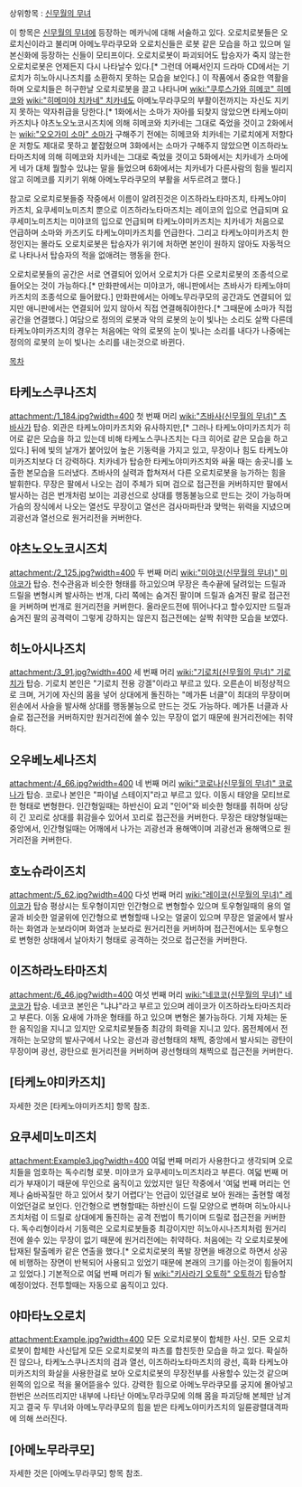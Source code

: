 상위항목 : [[신무월의 무녀]]

이 항목은 [[신무월의 무녀]]에 등장하는 메카닉에 대해 서술하고 있다. 오로치로봇들은 오로치신이라고 불리며 아메노무라쿠모와 오로치신들은 로봇 같은 모습을 하고 있으며 일본신화에 등장하는 신들이 모티프이다. 오로치로봇이 파괴되어도 탑승자가 죽지 않는한 오로치로봇은 언제든지 다시 나타날수 있다.[* 그런데 어째서인지 드라마 CD에서는 기로치가 히노아시나즈치를 소환하지 못하는 모습을 보인다.] 이 작품에서 중요한 역활을 하며 오로치들은 허구한날 오로치로봇을 끌고 나타나며 [[wiki:"쿠루스가와 히메코" 히메코]]와 [[wiki:"히메미야 치카네" 치카네]]도 아메노무라쿠모의 부활이전까지는 자신도 지키지 못하는 약자취급을 당한다.[* 1화에서는 소마가 자아를 되찾지 않았으면 타케노야미카즈치나 야츠노오노코시즈치에 의해 히메코와 치카네는 그대로 죽었을 것이고 2화에서는 [[wiki:"오오가미 소마" 소마]]가 구해주기 전에는 히메코와 치카네는 기로치에게 저항다운 저항도 제대로 못하고 붙잡혔으며 3화에서는 소마가 구해주지 않았으면 이즈하라노타마즈치에 의해 히메코와 치카네는 그대로 죽었을 것이고 5화에서는 치카네가 소마에게 네가 대체 뭘할수 있냐는 말을 들었으며 6화에서는 치카네가 다른사람의 힘을 빌리지 않고 히메코를 지키기 위해 아메노무라쿠모의 부활을 서두르려고 했다.] 

참고로 오로치로봇들중 작중에서 이름이 알려진것은 이즈하라노타마즈치, 타케노야미카즈치, 요쿠세미노미즈치 뿐으로 이즈하라노타마즈치는 레이코의 입으로 언급되며 요쿠세미노미즈치는 미야코의 입으로 언급되며 타케노야미카즈치는 치카네가 처음으로 언급하며 소마와 카즈키도 타케노야미카즈치를 언급한다. 그리고 타케노야미카즈치 한정인지는 몰라도 오로치로봇은 탑승자가 위기에 처하면 본인이 원하지 않아도 자동적으로 나타나서 탑승자의 적을 없애려는 행동을 한다. 

오로치로봇들의 공간은 서로 연결되어 있어서 오로치가 다른 오로치로봇의 조종석으로 들어오는 것이 가능하다.[* 만화판에서는 미야코가, 애니판에서는 츠바사가 타케노야미카즈치의 조종석으로 들어왔다.] 만화판에서는 아메노무라쿠모의 공간과도 연결되어 있지만 애니판에서는 연결되어 있지 않아서 직접 연결해줘야한다.[* 그때문에 소마가 직접 공간을 연결했다.] 여담으로 정의의 로봇과 악의 로봇의 눈이 빛나는 소리도 살짝 다른데 타케노야미카즈치의 경우는 처음에는 악의 로봇의 눈이 빛나는 소리를 내다가 나중에는 정의의 로봇의 눈이 빛나는 소리를 내는것으로 바뀐다.

[[목차]]
== 타케노스쿠나즈치 ==
attachment:/1_184.jpg?width=400
첫 번째 머리 [[wiki:"츠바사(신무월의 무녀)" 츠바사]]가 탑승.
외관은 타케노야미카즈치와 유사하지만,[* 그러나 타케노야미카즈치가 히어로 같은 모습을 하고 있는데 비해 타케노스쿠나즈치는 다크 히어로 같은 모습을 하고있다.] 뒤에 빛의 날개가 붙어있어 높은 기동력을 가지고 있고, 무장이나 힘도 타케노야미카즈치보다 더 강력하다. 치카네가 탑승한 타케노야미카즈치와 싸울 때는 송곳니를 노출한 본모습을 드러냈다. 츠바사의 실력과 합쳐져서 다른 오로치로봇을 능가하는 힘을 발휘한다. 무장은 팔에서 나오는 검이 주체가 되며 검으로 접근전을 커버하지만 팔에서 발사하는 검은 번개처럼 보이는 괴광선으로 상대를 행동불능으로 만드는 것이 가능하며 가슴의 장식에서 나오는 열선도 무장이고 열선은 검사마파탄과 맞먹는 위력을 지녔으며 괴광선과 열선으로 원거리전을 커버한다. 

== 야츠노오노코시즈치 ==
attachment:/2_125.jpg?width=400
두 번째 머리 [[wiki:"미야코(신무월의 무녀)" 미야코]]가 탑승.
천수관음과 비슷한 형태를 하고있으며 무장은 촉수끝에 달려있는 드릴과 드릴을 변형시켜 발사하는 번개, 다리 쪽에는 숨겨진 팔이며 드릴과 숨겨진 팔로 접근전을 커버하며 번개로 원거리전을 커버한다. 올라운드전에 뛰어나다고 할수있지만 드릴과 숨겨진 팔의 공격력이 그렇게 강하지는 않은지 접근전에는 살짝 취약한 모습을 보였다.

== 히노아시나즈치 ==
attachment:/3_91.jpg?width=400
세 번째 머리 [[wiki:"기로치(신무월의 무녀)" 기로치]]가 탑승.
기로치 본인은 "기로치 전용 강겔"이라고 부르고 있다. 오른손이 비정상적으로 크며, 거기에 자신의 몸을 넣어 상대에게 돌진하는 "메가톤 너클"이 최대의 무장이며 왼손에서 사슬을 발사해 상대를 행동불능으로 만드는 것도 가능하다. 메가톤 너클과 사슬로 접근전을 커버하지만 원거리전에 쓸수 있는 무장이 없기 때문에 원거리전에는 취약하다.

== 오우베노세나즈치 ==
attachment:/4_66.jpg?width=400
네 번째 머리 [[wiki:"코로나(신무월의 무녀)" 코로나]]가 탑승. 
코로나 본인은 "파이널 스테이지"라고 부르고 있다. 이동시 태양을 모티브로 한 형태로 변형한다. 인간형일때는 하반신이 요괴 "인어"와 비슷한 형태를 취하며 상당히 긴 꼬리로 상대를 휘감을수 있어서 꼬리로 접근전을 커버한다. 무장은 태양형일때는 중앙에서, 인간형일때는 어깨에서 나가는 괴광선과 용해액이며 괴광선과 용해액으로 원거리전을 커버한다.

== 호노슈라이즈치 ==
attachment:/5_62.jpg?width=400
다섯 번째 머리 [[wiki:"레이코(신무월의 무녀)" 레이코]]가 탑승
평상시는 토우형이지만 인간형으로 변형할수 있으며 토우형일때의 용의 얼굴과 비슷한 얼굴위에 인간형으로 변형할때 나오는 얼굴이 있으며 무장은 얼굴에서 발사하는 화염과 눈보라이며 화염과 눈보라로 원거리전을 커버하며 접근전에서는 토우형으로 변형한 상태에서 날아차기 형태로 공격하는 것으로 접근전을 커버한다.

== 이즈하라노타마즈치 ==
attachment:/6_46.jpg?width=400
여섯 번째 머리 [[wiki:"네코코(신무월의 무녀)" 네코코]]가 탑승.
네코코 본인은 "냐냐"라고 부르고 있으며 레이코가 이즈하라노타마즈치라고 부른다. 이동 요새에 가까운 형태를 하고 있으며 변형은 불가능하다. 기체 자체는 둔한 움직임을 지니고 있지만 오로치로봇들중 최강의 화력을 지니고 있다. 몸전체에서 전개하는 눈모양의 발사구에서 나오는 광선과 광선형태의 채찍, 중앙에서 발사되는 광탄이 무장이며 광선, 광탄으로 원거리전을 커버하며 광선형태의 채찍으로 접근전을 커버한다.

== [타케노야미카즈치] ==
자세한 것은 [타케노야미카즈치] 항목 참조.

== 요쿠세미노미즈치 ==
attachment:Example3.jpg?width=400
여덟 번째 머리가 사용한다고 생각되며 오로치들을 엄호하는 독수리형 로봇. 미야코가 요쿠세미노미즈치라고 부른다. 여덟 번째 머리가 부재이기 때문에 무인으로 움직이고 있었지만 일단 작중에서 '여덟 번째 머리는 언제나 숨바꼭질만 하고 있어서 찾기 어렵다'는 언급이 있던걸로 보아 원래는 출현할 예정이었던걸로 보인다. 인간형으로 변형할때는 하반신이 드릴 모양으로 변하며 히노아시나즈치처럼 이 드릴로 상대에게 돌진하는 공격 전법이 특기이며 드릴로 접근전을 커버한다. 독수리형이라서 기동력은 오로치로봇들중 최강이지만 히노아시나즈치처럼 원거리전에 쓸수 있는 무장이 없기 때문에 원거리전에는 취약하다. 처음에는 각 오로치로봇에 탑재된 탈출메카 같은 연출을 했다.[* 오로치로봇의 폭발 장면을 배경으로 하면서 상공에 비행하는 장면이 반복되어 사용되고 있었기 때문에 본래의 크기를 아는것이 힘들어지고 있었다.] 기본적으로 여덟 번째 머리가 될 [[wiki:"키사라기 오토하" 오토하]]가 탑승할 예정이었다. 전투할때는 자동으로 움직이고 있다.

== 야마타노오로치 ==
attachment:Example.jpg?width=400
모든 오로치로봇이 합체한 사신. 모든 오로치로봇이 합체한 사신답게 모든 오로치로봇의 파츠를 합친듯한 모습을 하고 있다. 확실하진 않으나, 타케노스쿠나즈치의 검과 열선, 이즈하라노타마즈치의 광선, 흑화 타케노야미카즈치의 화살을 사용한걸로 보아 오로치로봇의 무장전부를 사용할수 있는것 같으며 왼쪽의 입으로 적을 물어뜯을수 있다. 강력한 힘으로 아메노무라쿠모를 궁지에 몰아넣고 한번은 쓰러뜨리지만 내부에 나타난 아메노무라쿠모에 의해 몸을 파괴당해 본체만 남겨지고 결국 두 무녀와 아메노무라쿠모의 힘을 받은 타케노야미카즈치의 일륜광렬대격파에 의해 쓰러진다. 

== [아메노무라쿠모] ==
자세한 것은 [아메노무라쿠모] 항목 참조.  
